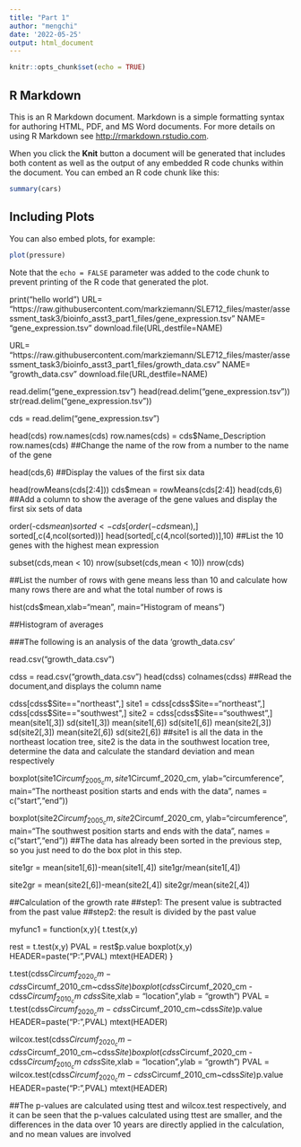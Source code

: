 ```yaml
---
title: "Part 1"
author: "mengchi"
date: '2022-05-25'
output: html_document
---
```


```r
knitr::opts_chunk$set(echo = TRUE)
```

## R Markdown

This is an R Markdown document. Markdown is a simple formatting syntax for authoring HTML, PDF, and MS Word documents. For more details on using R Markdown see <http://rmarkdown.rstudio.com>.

When you click the **Knit** button a document will be generated that includes both content as well as the output of any embedded R code chunks within the document. You can embed an R code chunk like this:

```r
summary(cars)
```

## Including Plots

You can also embed plots, for example:

```r
plot(pressure)
```

Note that the `echo = FALSE` parameter was added to the code chunk to prevent printing of the R code that generated the plot.


print("hello world")
URL= "https://raw.githubusercontent.com/markziemann/SLE712_files/master/assessment_task3/bioinfo_asst3_part1_files/gene_expression.tsv"
NAME= "gene_expression.tsv"
download.file(URL,destfile=NAME)

URL= "https://raw.githubusercontent.com/markziemann/SLE712_files/master/assessment_task3/bioinfo_asst3_part1_files/growth_data.csv"
NAME= "growth_data.csv"
download.file(URL,destfile=NAME)

read.delim("gene_expression.tsv")
head(read.delim("gene_expression.tsv"))
str(read.delim("gene_expression.tsv"))

cds = read.delim("gene_expression.tsv")

head(cds)
row.names(cds)
row.names(cds) = cds$Name_Description
row.names(cds)
##Change the name of the row from a number to the name of the gene

head(cds,6)
##Display the values of the first six data

head(rowMeans(cds[2:4])) 
cds$mean = rowMeans(cds[2:4])
head(cds,6)
##Add a column to show the average of the gene values and display the first six sets of data

order(-cds$mean)
sorted <- cds[order(-cds$mean),]
sorted[,c(4,ncol(sorted))]
head(sorted[,c(4,ncol(sorted))],10)
##List the 10 genes with the highest mean expression

subset(cds,mean < 10)
nrow(subset(cds,mean < 10))
nrow(cds)

##List the number of rows with gene means less than 10 and calculate how many rows there are and what the total number of rows is

hist(cds$mean,xlab="mean", main="Histogram of means")

##Histogram of averages

###The following is an analysis of the data 'growth_data.csv'

read.csv("growth_data.csv")

cdss = read.csv("growth_data.csv")
head(cdss)
colnames(cdss)
##Read the document,and displays the column name


cdss[cdss$Site=="northeast",]
site1 = cdss[cdss$Site=="northeast",]
cdss[cdss$Site=="southwest",]
site2 = cdss[cdss$Site=="southwest",]
mean(site1[,3])
sd(site1[,3])
mean(site1[,6])
sd(site1[,6])
mean(site2[,3])
sd(site2[,3])
mean(site2[,6])
sd(site2[,6])
##site1 is all the data in the northeast location tree, site2 is the data in the southwest location tree, determine the data and calculate the standard deviation and mean respectively

boxplot(site1$Circumf_2005_cm, site1$Circumf_2020_cm,
        ylab="circumference",
        main="The northeast position starts and ends with the data",
        names = c("start","end"))

boxplot(site2$Circumf_2005_cm, site2$Circumf_2020_cm,
        ylab="circumference",
        main="The southwest position starts and ends with the data",
        names = c("start","end"))
##The data has already been sorted in the previous step, so you just need to do the box plot in this step.

site1gr = mean(site1[,6])-mean(site1[,4])
site1gr/mean(site1[,4])


site2gr = mean(site2[,6])-mean(site2[,4])
site2gr/mean(site2[,4])

##Calculation of the growth rate
##step1: The present value is subtracted from the past value
##step2: the result is divided by the past value

myfunc1 = function(x,y){
  t.test(x,y)
  
  rest = t.test(x,y)
  PVAL = rest$p.value
  boxplot(x,y)
  HEADER=paste("P:",PVAL)
  mtext(HEADER)
}

t.test(cdss$Circumf_2020_cm - cdss$Circumf_2010_cm~cdss$Site)
boxplot(cdss$Circumf_2020_cm - cdss$Circumf_2010_cm~cdss$Site,xlab = "location",ylab = "growth")
PVAL = t.test(cdss$Circumf_2020_cm - cdss$Circumf_2010_cm~cdss$Site)$p.value
HEADER=paste("P:",PVAL)
mtext(HEADER)

wilcox.test(cdss$Circumf_2020_cm - cdss$Circumf_2010_cm~cdss$Site)
boxplot(cdss$Circumf_2020_cm - cdss$Circumf_2010_cm~cdss$Site,xlab = "location",ylab = "growth")
PVAL = wilcox.test(cdss$Circumf_2020_cm - cdss$Circumf_2010_cm~cdss$Site)$p.value
HEADER=paste("P:",PVAL)
mtext(HEADER)

##The p-values are calculated using ttest and wilcox.test respectively, and it can be seen that the p-values calculated using ttest are smaller, and the differences in the data over 10 years are directly applied in the calculation, and no mean values are involved
